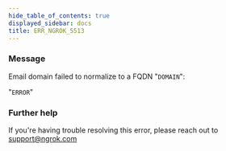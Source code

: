 ```yaml
---
hide_table_of_contents: true
displayed_sidebar: docs
title: ERR_NGROK_5513
---
```




### Message

Email domain failed to normalize to a FQDN "`DOMAIN`":

"`ERROR`"

<ErrorDetails error="err_ngrok_5513" />

### Further help

If you're having trouble resolving this error, please reach out to [support@ngrok.com](mailto:support@ngrok.com?subject=Help%20with%20ERR_NGROK_5513)
